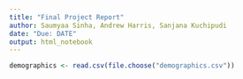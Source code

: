```yaml
---
title: "Final Project Report"
author: Saumyaa Sinha, Andrew Harris, Sanjana Kuchipudi
date: "Due: DATE"
output: html_notebook
---
```





```r
demographics <- read.csv(file.choose("demographics.csv"))

```
